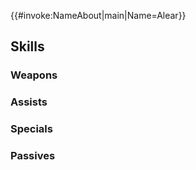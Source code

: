 {{#invoke:NameAbout|main|Name=Alear}}
{{HeroPage Tabs}}
{{Hero Infobox
|Name=Alear
|Title=Dragon Child
|WeaponType=Red Sword
|MoveType=Infantry
|Person=Alear F
|Origin=Fire Emblem Engage
|Gender=Female
|actorEN=Laura Stahl
|actorJP=遠藤綾
|artist=アマガイタロー
|randomStartTime=2023-02-17T07:00:00Z
|additionDate=January 17, 2023
|releaseDate=January 17, 2023
|poolDate=February 7, 2023
|poolRarities=5
|cv1=14
|cv2=100200
|TagID=リュール女
|InternalID=905
|Properties=specRate_202508
|description=Successor to the Divine Dragon, awoken from a long sleep. Summons Emblems to lead the world to peace. Appears in Fire Emblem Engage.
}}
{{Stats Page
|Lv1HP=18|Lv1ATK=13|Lv1SPD=16|Lv1DEF=4|Lv1RES=4
|GRHP=50|GRATK=70|GRSPD=70|GRDEF=65|GRRES=50
}}
==Skills==
===Weapons===
{{Weapons Table
|weapon1=Iron Sword
|weapon1Default=1
|weapon1Unlock=1
|weapon2=Steel Sword
|weapon2Default=2
|weapon2Unlock=2
|weapon3=Silver Sword
|weapon3Default=4
|weapon3Unlock=3
|weapon4=Libération
|weapon4Default=5
|weapon4Unlock=5
}}
===Assists===
{{Assists Table}}
===Specials===
{{Specials Table
|special1=New Moon
|special1Default=4
|special1Unlock=3
|special2=Luna
|special2Unlock=4
}}
===Passives===
{{Passives Table
|passiveA1=Atk/Spd Ideal 1
|passiveA2=Atk/Spd Ideal 2
|passiveA3=Atk/Spd Ideal 3
|passiveA4=Atk/Spd Ideal 4
|passiveA1Unlock=2
|passiveA2Unlock=3
|passiveA3Unlock=4
|passiveA4Unlock=5
|passiveB1=Close Call 1
|passiveB2=Close Call 2
|passiveB3=Close Call 3
|passiveB4=Close Call 4
|passiveB1Unlock=2
|passiveB2Unlock=3
|passiveB3Unlock=4
|passiveB4Unlock=5
|passiveC1=Spd Smoke 1
|passiveC2=Spd Smoke 2
|passiveC3=Spd Smoke 3
|passiveC4=Spd Smoke 4
|passiveC1Unlock=2
|passiveC2Unlock=3
|passiveC3Unlock=4
|passiveC4Unlock=5
}}
{{Heroes Navbox}}